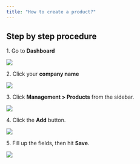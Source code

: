 ```yaml
---
title: "How to create a product?"
---
```


## Step by step procedure

1\. Go to **Dashboard**

![](/images/tutorials/dashboard2-e.png)

2\. Click your **company name**

![](/images/tutorials/dashboard1c-e.png)

3\. Click **Management > Products** from the sidebar.

![](/images/tutorials/products1-e.png)

4\. Click the **Add** button.

![](/images/tutorials/products-add1-e.png)

5\. Fill up the fields, then hit **Save**.

![](/images/tutorials/products-add2-e.png)